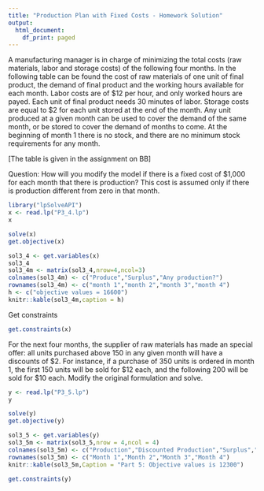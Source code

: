 ```yaml
---
title: "Production Plan with Fixed Costs - Homework Solution"
output:
  html_document:
    df_print: paged
---
```


A manufacturing manager is in charge of minimizing the total costs (raw materials, labor and storage costs) of the following four months. In the following table can be found the cost of raw materials of one unit of final product, the demand of final product and the working hours available for each month. Labor costs are of $12 per hour, and only worked hours are payed. Each unit of final product needs 30 minutes of labor. Storage costs are equal to $2 for each unit stored at the end of the month. Any unit produced at a given month can be used to cover the demand of the same month, or be stored to cover the demand of months to come. At the beginning of month 1 there is no stock, and there are no minimum stock requirements for any month.


[The table is given in the assignment on BB]
 
Question: How will you modify the model if there is a fixed cost of $1,000 for each month that there is production? This cost is assumed only if there is production different from zero in that month.


```r
library("lpSolveAPI")
x <- read.lp("P3_4.lp")
x
```
```r
solve(x)
get.objective(x)
```
```r
sol3_4 <- get.variables(x)
sol3_4
sol3_4m <- matrix(sol3_4,nrow=4,ncol=3)
colnames(sol3_4m) <- c("Produce","Surplus","Any production?")
rownames(sol3_4m) <- c("month 1","month 2","month 3","month 4")
h <- c("objective values = 16600")
knitr::kable(sol3_4m,caption = h)
```

Get constraints
```r
get.constraints(x)

```

For the next four months, the supplier of raw materials has made an special offer: all units purchased above 150 in any given month will have a discounts of $2. For instance, if a purchase of 350 units is ordered in month 1, the first 150 units will be sold for $12 each, and the following 200 will be sold for $10 each. Modify the original formulation and solve.
```r
y <- read.lp("P3_5.lp")
y
```
```r
solve(y)
get.objective(y)
```
```r
sol3_5 <- get.variables(y)
sol3_5m <- matrix(sol3_5,nrow = 4,ncol = 4)
colnames(sol3_5m) <- c("Production","Discounted Production","Surplus","Discounted?")
rownames(sol3_5m) <- c("Month 1","Month 2","Month 3","Month 4")
knitr::kable(sol3_5m,Caption = "Part 5: Objective values is 12300")
```

```r
get.constraints(y)
```


